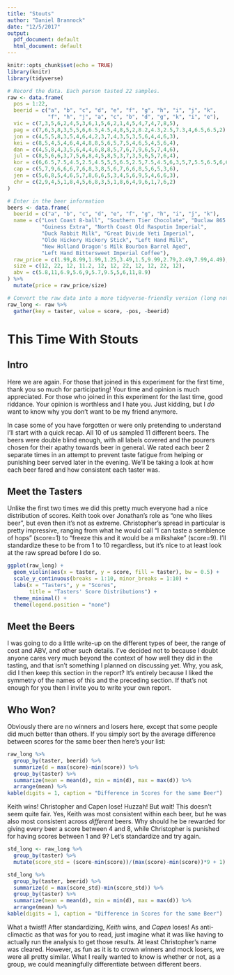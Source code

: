 ```yaml
---
title: "Stouts"
author: "Daniel Brannock"
date: "12/5/2017"
output:
  pdf_document: default
  html_document: default
---
```


```r
knitr::opts_chunk$set(echo = TRUE)
library(knitr)
library(tidyverse)
```

```r
# Record the data. Each person tasted 22 samples.
raw <- data.frame(
  pos = 1:22,
  beerid = c("a", "b", "c", "d", "e", "f", "g", "h", "i", "j", "k",
             "f", "h", "j", "a", "c", "b", "d", "g", "k", "i", "e"),
  vic = c(7,3,5,6,2,4,5,3,6,1,5,6,2,1,4,5,4,7,4,7,8,5),
  pag = c(7,6,3,8,3,5,5,6,6.5,4.5,4,8,5,2,8.2,4.3,2.5,7.3,4,6.5,6.5,2),
  jon = c(4,5,5,8,3,5,4,6,4,2,3,7,4,3,5,3,5,6,4,4,6,3),
  kei = c(8,5,4,5,4,6,4,4,8,8,5,6,5,7,5,4,6,5,4,5,6,4),
  dan = c(4,5,8,4,3,5,6,4,4,6,8,8,5,7,6,7,9,6,5,7,4,6),
  jul = c(8,5,6,6,3,7,5,6,8,4,5,8,5,3,7,3,5,6,5,7,6,4),
  kor = c(6,6.5,7.5,4.5,2.5,4.5,5,5,6.5,2.5,7.5,4.5,6,3,5,7,5.5,6.5,6,6.5,6,5),
  cap = c(5,7,9,6,6,6,7,6,8,3,8,5,6,7,6,6,8,5,6,5,3,6),
  jen = c(5,6,8,5,4,6,5,7,8,6,6,5,3,4,5,6,9,5,4,6,6,3),
  chr = c(2,9,4,5,1,8,4,5,6,8,3,5,1,8,6,4,9,6,1,7,6,2)
)

# Enter in the beer information
beers <- data.frame(
  beerid = c("a", "b", "c", "d", "e", "f", "g", "h", "i", "j", "k"),
  name = c("Lost Coast 8-ball", "Southern Tier Chocolate", "Duclaw 865 Coffee",
           "Guiness Extra", "North Coast Old Rasputin Imperial",
           "Duck Rabbit Milk", "Great Divide Yeti Imperial", 
           "Olde Hickory Hickory Stick", "Left Hand Milk",
           "New Holland Dragon's Milk Bourbon Barrel Aged", 
           "Left Hand Bittersweet Imperial Coffee"),
  raw_price = c(1.99,8.99,1.99,1.25,3.49,1.5,9.99,2.79,2.49,7.99,4.49),
  size = c(12, 22, 12, 11.2, 12, 12, 22, 12, 12, 22, 12),
  abv = c(5.8,11,6.9,5.6,9,5.7,9.5,5,6,11,8.9)
) %>% 
  mutate(price = raw_price/size)

# Convert the raw data into a more tidyverse-friendly version (long not wide)
raw_long <- raw %>% 
  gather(key = taster, value = score, -pos, -beerid)
```

# This Time With Stouts

## Intro
Here we are again. For those that joined in this experiment for the first time, thank you so much for participating! Your time and opinion is much appreciated. For those who joined in this experiment for the last time, good riddance. Your opinion is worthless and I hate you. Just kidding, but I _do_ want to know why you don't want to be my friend anymore.

In case some of you have forgotten or were only pretending to understand I'll start with a quick recap. All 10 of us sampled 11 different beers. The beers were double blind enough, with all labels covered and the pourers chosen for their apathy towards beer in general. We rated each beer 2 separate times in an attempt to prevent taste fatigue from helping or punishing beer served later in the evening. We'll be taking a look at how each beer fared and how consistent each taster was.

## Meet the Tasters
Unlike the first two times we did this pretty much everyone had a nice distribution of scores. Keith took over Jonathan's role as "one who likes beer", but even then it's not as extreme. Christopher's spread in particular is pretty impressive, ranging from what he would call "I can taste a semblence of hops" (score=1) to "freeze this and it would be a milkshake" (score=9). I'll standardize these to be from 1 to 10 regardless, but it's nice to at least look at the raw spread before I do so.

```r
ggplot(raw_long) +
  geom_violin(aes(x = taster, y = score, fill = taster), bw = 0.5) +
  scale_y_continuous(breaks = 1:10, minor_breaks = 1:10) +
  labs(x = "Tasters", y = "Scores",
       title = "Tasters' Score Distributions") +
  theme_minimal() +
  theme(legend.position = "none")
```

## Meet the Beers
I was going to do a little write-up on the different types of beer, the range of cost and ABV, and other such details. I've decided not to because I doubt anyone cares very much beyond the context of how well they did in the tasting, and that isn't something I planned on discussing yet. Why, you ask, did I then keep this section in the report? It's entirely because I liked the symmetry of the names of this and the preceding section. If that's not enough for you then I invite you to write your own report.

## Who Won?
Obviously there are no winners and losers here, except that some people did much better than others. If you simply sort by the average difference between scores for the same beer then here's your list:
```r
raw_long %>%
  group_by(taster, beerid) %>% 
  summarize(d = max(score)-min(score)) %>% 
  group_by(taster) %>% 
  summarize(mean = mean(d), min = min(d), max = max(d)) %>%
  arrange(mean) %>% 
kable(digits = 1, caption = "Difference in Scores for the same Beer")
```

Keith wins! Christopher and Capen lose! Huzzah! But wait! This doesn't seem quite fair. Yes, Keith was most consistent within each beer, but he was also most consistent across _different_ beers. Why should he be rewarded for giving every beer a score between 4 and 8, while Christopher is punished for having scores between 1 and 9? Let's standardize and try again.
```r
std_long <- raw_long %>% 
  group_by(taster) %>% 
  mutate(score_std = (score-min(score))/(max(score)-min(score))*9 + 1)

std_long %>%
  group_by(taster, beerid) %>% 
  summarize(d = max(score_std)-min(score_std)) %>% 
  group_by(taster) %>% 
  summarize(mean = mean(d), min = min(d), max = max(d)) %>%
  arrange(mean) %>% 
kable(digits = 1, caption = "Difference in Scores for the same Beer")
```

What a twist!! After standardizing, *Keith* wins, and *Capen* loses! As anti-climactic as that was for you to read, just imagine what it was like having to actually run the analysis to get those results. At least Christopher's name was cleared. However, as fun as it is to crown winners and mock losers, we were all pretty similar. What I really wanted to know is whether or not, as a group, we could meaningfully differentiate between different beers.